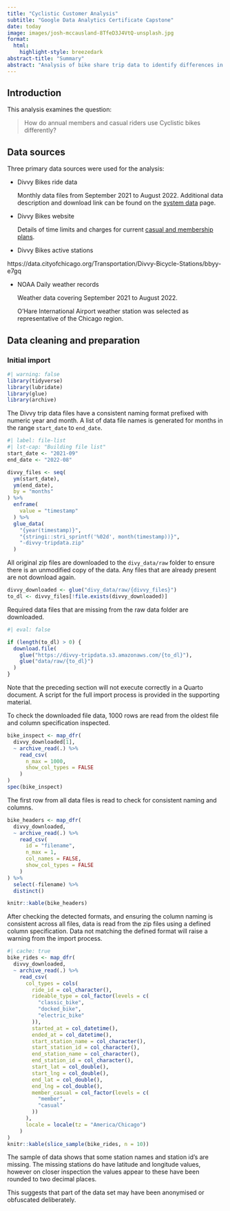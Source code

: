 ```yaml
---
title: "Cyclistic Customer Analysis"
subtitle: "Google Data Analytics Certificate Capstone"
date: today
image: images/josh-mccausland-8TfeD3J4VtQ-unsplash.jpg
format:
  html:
    highlight-style: breezedark
abstract-title: "Summary"
abstract: "Analysis of bike share trip data to identify differences in segment behaviour."
---
```


## Introduction

  This analysis examines the question:

  > How do annual members and casual riders use Cyclistic bikes differently?




## Data sources
Three primary data sources were used for the analysis:

- Divvy Bikes ride data

  Monthly data files from September 2021 to August 2022.
  Additional data description and download link can be found on the [system data](https://ride.divvybikes.com/system-data) page.

- Divvy Bikes website

  Details of time limits and charges for current [casual and membership plans](https://ride.divvybikes.com/pricing).

- Divvy Bikes active stations

https://data.cityofchicago.org/Transportation/Divvy-Bicycle-Stations/bbyy-e7gq

- NOAA Daily weather records

  Weather data covering September 2021 to August 2022.

  O'Hare International Airport weather station was selected as representative of the Chicago region.

## Data cleaning and preparation
### Initial import
```r
#| warning: false
library(tidyverse)
library(lubridate)
library(glue)
library(archive)
```
The Divvy trip data files have a consistent naming format prefixed with numeric year and month.
A list of data file names is generated for months in the range `start_date` to `end_date`.

```r
#| label: file-list
#| lst-cap: "Building file list"
start_date <- "2021-09"
end_date <- "2022-08"

divvy_files <- seq(
  ym(start_date),
  ym(end_date),
  by = "months"
) %>%
  enframe(
    value = "timestamp"
  ) %>%
  glue_data(
    "{year(timestamp)}",
    "{stringi::stri_sprintf('%02d', month(timestamp))}",
    "-divvy-tripdata.zip"
  )
```

All original zip files are downloaded to the `divy_data/raw` folder to ensure there is an unmodified copy of the data. Any files that are already present are not download again.

```r
divvy_downloaded <- glue("divy_data/raw/{divvy_files}")
to_dl <- divvy_files[!file.exists(divvy_downloaded)]
```

Required data files that are missing from the raw data folder are downloaded.



```r
#| eval: false

if (length(to_dl) > 0) {
  download.file(
    glue("https://divvy-tripdata.s3.amazonaws.com/{to_dl}"),
    glue("data/raw/{to_dl}")
  )
}
```
Note that the preceding section will not execute correctly in a Quarto document.
A script for the full import process is provided in the supporting material.

To check the downloaded file data, 1000 rows are read from the oldest file and column specification inspected.

```r

bike_inspect <- map_dfr(
  divvy_downloaded[1],
  ~ archive_read(.) %>%
    read_csv(
      n_max = 1000,
      show_col_types = FALSE
    )
)
spec(bike_inspect)
```

The first row from all data files is read to check for consistent naming and columns.

```r

bike_headers <- map_dfr(
  divvy_downloaded,
  ~ archive_read(.) %>%
    read_csv(
      id = "filename",
      n_max = 1,
      col_names = FALSE,
      show_col_types = FALSE
    )
) %>%
  select(-filename) %>%
  distinct()

knitr::kable(bike_headers)
```

After checking the detected formats, and ensuring the column naming is consistent across all files, data is read from the zip files using a defined column specification. Data not matching the defined format will raise a warning from the import process.


```r
#| cache: true
bike_rides <- map_dfr(
  divvy_downloaded,
  ~ archive_read(.) %>%
    read_csv(
      col_types = cols(
        ride_id = col_character(),
        rideable_type = col_factor(levels = c(
          "classic_bike",
          "docked_bike",
          "electric_bike"
        )),
        started_at = col_datetime(),
        ended_at = col_datetime(),
        start_station_name = col_character(),
        start_station_id = col_character(),
        end_station_name = col_character(),
        end_station_id = col_character(),
        start_lat = col_double(),
        start_lng = col_double(),
        end_lat = col_double(),
        end_lng = col_double(),
        member_casual = col_factor(levels = c(
          "member",
          "casual"
        ))
      ),
      locale = locale(tz = "America/Chicago")
    )
)
knitr::kable(slice_sample(bike_rides, n = 10))
```

The sample of data shows that some station names and station id's are missing.
The missing stations do have latitude and longitude values, however on closer inspection the values appear to these have been rounded to two decimal places.

This suggests that part of the data set may have been anonymised or obfuscated deliberately.
